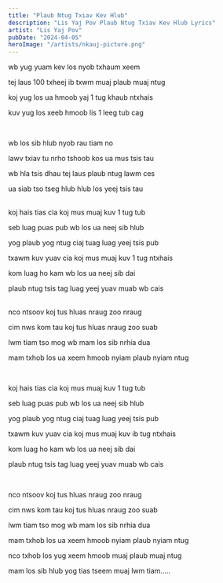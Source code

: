 ```yaml
---
title: "Plaub Ntug Txiav Kev Hlub"
description: "Lis Yaj Pov Plaub Ntug Txiav Kev Hlub Lyrics"
artist: "Lis Yaj Pov"
pubDate: "2024-04-05"
heroImage: "/artists/nkauj-picture.png"
---
```


wb yug yuam kev los nyob txhaum xeem

tej laus 100 txheej ib txwm muaj plaub muaj ntug

koj yug los ua hmoob yaj 1 tug khaub ntxhais

kuv yug los xeeb hmoob lis 1 leeg tub cag

<br />

wb los sib hlub nyob rau tiam no

lawv txiav tu nrho tshoob kos ua mus tsis tau

wb hla tsis dhau tej laus plaub ntug lawm ces

ua siab tso tseg hlub hlub los yeej tsis tau

<br />
koj hais tias cia koj mus muaj kuv 1 tug tub

seb luag puas pub wb los ua neej sib hlub

yog plaub yog ntug ciaj tuag luag yeej tsis pub

txawm kuv yuav cia koj mus muaj kuv 1 tug ntxhais

kom luag ho kam wb los ua neej sib dai

plaub ntug tsis tag luag yeej yuav muab wb cais

<br />
nco ntsoov koj tus hluas nraug zoo nraug

cim nws kom tau koj tus hluas nraug zoo suab

lwm tiam tso mog wb mam los sib nrhia dua

mam txhob los ua xeem hmoob nyiam plaub nyiam ntug

<br />

koj hais tias cia koj mus muaj kuv 1 tug tub

seb luag puas pub wb los ua neej sib hlub

yog plaub yog ntug ciaj tuag luag yeej tsis pub

txawm kuv yuav cia koj mus muaj kuv ib tug ntxhais

kom luag ho kam wb los ua neej sib dai

plaub ntug tsis tag luag yeej yuav muab wb cais

<br />

nco ntsoov koj tus hluas nraug zoo nraug

cim nws kom tau koj tus hluas nraug zoo suab

lwm tiam tso mog wb mam los sib nrhia dua

mam txhob los ua xeem hmoob nyiam plaub nyiam ntug

nco txhob los yug xeem hmoob muaj plaub muaj ntug

mam los sib hlub yog tias tseem muaj lwm tiam.....

